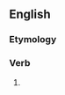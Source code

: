 ==English==

===Etymology===
{{suffix|en|proclaim|eth|nocat=1}}

===Verb===
{{head|en|verb form}}

# {{en-archaic third-person singular of|proclaim}}